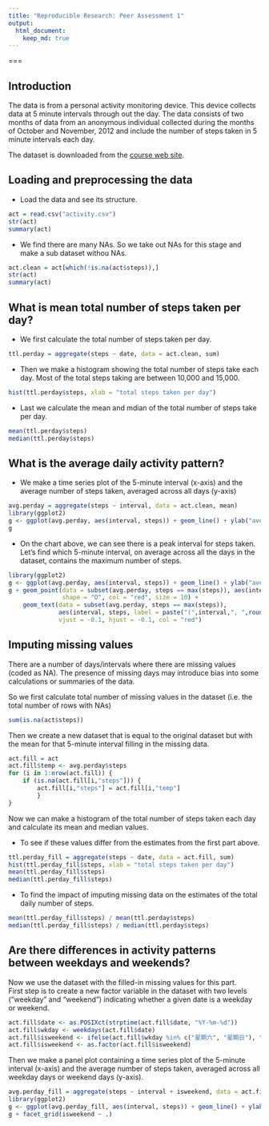 ```yaml
---
title: "Reproducible Research: Peer Assessment 1"
output: 
  html_document:
    keep_md: true
---
```


===

## Introduction
The data is from a personal activity monitoring device. This device collects data at 5 minute intervals through out the day. The data consists of two months of data from an anonymous individual collected during the months of October and November, 2012 and include the number of steps taken in 5 minute intervals each day.

The dataset is downloaded from the [course web site](https://d396qusza40orc.cloudfront.net/repdata%2Fdata%2Factivity.zip).

## Loading and preprocessing the data
- Load the data and see its structure.  
```r
act = read.csv("activity.csv")
str(act)
summary(act)
```
- We find there are many NAs. So we take out NAs for this stage and make a sub dataset withou NAs.  
```r
act.clean = act[which(!is.na(act$steps)),]
str(act)
summary(act)
```

## What is mean total number of steps taken per day?
- We first calculate the total number of steps taken per day.  
```r
ttl.perday = aggregate(steps ~ date, data = act.clean, sum)
```
- Then we make a histogram showing the total number of steps take each day. Most of the total steps taking are between 10,000 and 15,000.  
```r
hist(ttl.perday$steps, xlab = "total steps taken per day")
```

- Last we calculate the mean and mdian of the total number of steps take per day.  
```r
mean(ttl.perday$steps)
median(ttl.perday$steps)
```

## What is the average daily activity pattern?
- We make a time series plot of the 5-minute interval (x-axis) and the average number of steps taken, averaged across all days (y-axis)

```r
avg.perday = aggregate(steps ~ interval, data = act.clean, mean)
library(ggplot2)
g <- ggplot(avg.perday, aes(interval, steps)) + geom_line() + ylab("average steps taken")
g
```

- On the chart above, we can see there is a peak interval for steps taken. Let's find which 5-minute interval, on average across all the days in the dataset, contains the maximum number of steps.  

```r
library(ggplot2)
g <- ggplot(avg.perday, aes(interval, steps)) + geom_line() + ylab("average steps taken")
g + geom_point(data = subset(avg.perday, steps == max(steps)), aes(interval, steps),
               shape = "O", col = "red", size = 10) + 
    geom_text(data = subset(avg.perday, steps == max(steps)),
              aes(interval, steps, label = paste("(",interval,", ",round(steps,2),")")),
              vjust = -0.1, hjust = -0.1, col = "red")
```

## Imputing missing values
There are a number of days/intervals where there are missing values (coded as NA). The presence of missing days may introduce bias into some calculations or summaries of the data.  

So we first calculate total number of missing values in the dataset (i.e. the total number of rows with NAs)  

```r
sum(is.na(act$steps))
```

Then we create a new dataset that is equal to the original dataset but with the mean for that 5-minute interval filling in the missing data.

```r
act.fill = act
act.fill$temp <- avg.perday$steps
for (i in 1:nrow(act.fill)) {
    if (is.na(act.fill[i,"steps"])) {
        act.fill[i,"steps"] = act.fill[i,"temp"]
        }
}
```

Now we can make a histogram of the total number of steps taken each day and calculate its mean and median values.  

- To see if these values differ from the estimates from the first part above.

```r
ttl.perday_fill = aggregate(steps ~ date, data = act.fill, sum)
hist(ttl.perday_fill$steps, xlab = "total steps taken per day")
mean(ttl.perday_fill$steps)
median(ttl.perday_fill$steps)
```

- To find the impact of imputing missing data on the estimates of the total daily number of steps.

```r
mean(ttl.perday_fill$steps) / mean(ttl.perday$steps)
median(ttl.perday_fill$steps) / median(ttl.perday$steps)
```

## Are there differences in activity patterns between weekdays and weekends?
Now we use the dataset with the filled-in missing values for this part.  
First step is to create a new factor variable in the dataset with two levels ("weekday" and "weekend") indicating whether a given date is a weekday or weekend.  

```r
act.fill$date <- as.POSIXct(strptime(act.fill$date, "%Y-%m-%d"))
act.fill$wkday <- weekdays(act.fill$date)
act.fill$isweekend <- ifelse(act.fill$wkday %in% c("星期六", "星期日"), "weekend", "weekday")
act.fill$isweekend <- as.factor(act.fill$isweekend)
```

Then we make a panel plot containing a time series plot of the 5-minute interval (x-axis) and the average number of steps taken, averaged across all weekday days or weekend days (y-axis).

```r
avg.perday_fill = aggregate(steps ~ interval + isweekend, data = act.fill, mean)
library(ggplot2)
g <- ggplot(avg.perday_fill, aes(interval, steps)) + geom_line() + ylab("average steps taken")
g + facet_grid(isweekend ~ .)
```

